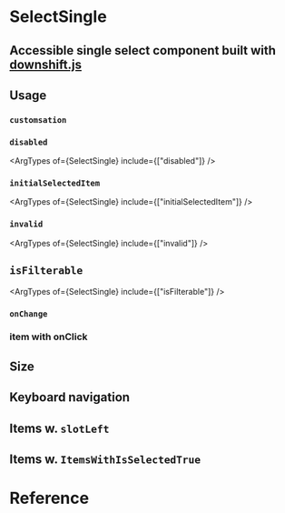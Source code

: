 

<Meta of={stories} />

# SelectSingle

## Accessible single select component built with [downshift.js](https://www.downshift-js.com/)

<Canvas name="default" of={stories.Default} />

## Usage

### `customsation`

<Canvas name="customsation" of={stories.Customisation} />

### `disabled`

<ArgTypes of={SelectSingle} include={["disabled"]} />
<Canvas name="disabled" of={stories.Disabled} />

### `initialSelectedItem`

<ArgTypes of={SelectSingle} include={["initialSelectedItem"]} />
<Canvas name="initial-selected-item" of={stories.InitialSelectedItem} />

### `invalid`

<ArgTypes of={SelectSingle} include={["invalid"]} />
<Canvas name="invalid" of={stories.Invalid} />

## `isFilterable`

<ArgTypes of={SelectSingle} include={["isFilterable"]} />
<Canvas name="filterable" of={stories.Filterable} />

### `onChange`

<Canvas name="on-change" of={stories.OnChange} />

### item with onClick

<Canvas name="on-change" of={stories.ItemOnClick} />

## Size

<Canvas name="size-sm" of={stories.SizeSm} />
<Canvas name="size-md" of={stories.SizeMd} />
<Canvas name="size-lg" of={stories.SizeLg} />

## Keyboard navigation

<Canvas name="keyboard-navigation" of={stories.PlayKeyboardNavigation} />

## Items w. `slotLeft`

<Canvas name="icons-with-slot-left" of={stories.SlotLeft} />

## Items w. `ItemsWithIsSelectedTrue`

<Canvas name="ItemsWithIsSelectedTrue" of={stories.ItemsWithIsSelectedTrue} />

# Reference

<ArgTypes of={SelectSingle} />
